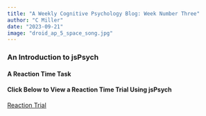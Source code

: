 ```yaml
---
title: "A Weekly Cognitive Psychology Blog: Week Number Three"
author: "C Miller"
date: "2023-09-21"
image: "droid_ap_5_space_song.jpg"
---
```


### An Introduction to jsPsych

#### A Reaction Time Task

#### Click Below to View a Reaction Time Trial Using jsPsych


[Reaction Trial](reaction_semaine3.html)
